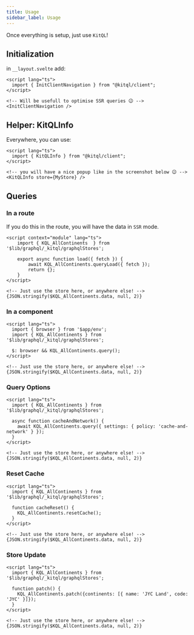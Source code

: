```yaml
---
title: Usage
sidebar_label: Usage
---
```


Once everything is setup, just use `KitQL`!

## Initialization

in `__layout.svelte` add:

```svelte
<script lang="ts">
  import { InitClientNavigation } from "@kitql/client";
</script>

<!-- Will be usefull to optimise SSR queries 😉 -->
<InitClientNavigation />
```

## Helper: KitQLInfo

Everywhere, you can use:

```svelte
<script lang="ts">
  import { KitQLInfo } from "@kitql/client";
</script>

<!-- you will have a nice popup like in the screenshot below 😉 -->
<KitQLInfo store={MyStore} />
```

## Queries

### In a route

If you do this in the route, you will have the data in `SSR` mode.

```svelte
<script context="module" lang="ts">
	import { KQL_AllContinents	} from '$lib/graphql/_kitql/graphqlStores';

	export async function load({ fetch }) {
		await KQL_AllContinents.queryLoad({ fetch });
		return {};
	}
</script>

<!-- Just use the store here, or anywhere else! -->
{JSON.stringify($KQL_AllContinents.data, null, 2)}
```

### In a component

```svelte
<script lang="ts">
  import { browser } from '$app/env';
  import { KQL_AllContinents } from '$lib/graphql/_kitql/graphqlStores';

  $: browser && KQL_AllContinents.query();
</script>

<!-- Just use the store here, or anywhere else! -->
{JSON.stringify($KQL_AllContinents.data, null, 2)}
```

### Query Options

```svelte
<script lang="ts">
  import { KQL_AllContinents } from '$lib/graphql/_kitql/graphqlStores';

  async function cacheAndNetwork() {
    await KQL_AllContinents.query({ settings: { policy: 'cache-and-network' } });
  }
</script>

<!-- Just use the store here, or anywhere else! -->
{JSON.stringify($KQL_AllContinents.data, null, 2)}
```

### Reset Cache

```svelte
<script lang="ts">
  import { KQL_AllContinents } from '$lib/graphql/_kitql/graphqlStores';

  function cacheReset() {
    KQL_AllContinents.resetCache();
  }
</script>

<!-- Just use the store here, or anywhere else! -->
{JSON.stringify($KQL_AllContinents.data, null, 2)}
```

### Store Update

```svelte
<script lang="ts">
  import { KQL_AllContinents } from '$lib/graphql/_kitql/graphqlStores';

  function patch() {
    KQL_AllContinents.patch({continents: [{ name: 'JYC Land', code: 'JYC' }]});
  }
</script>

<!-- Just use the store here, or anywhere else! -->
{JSON.stringify($KQL_AllContinents.data, null, 2)}
```
